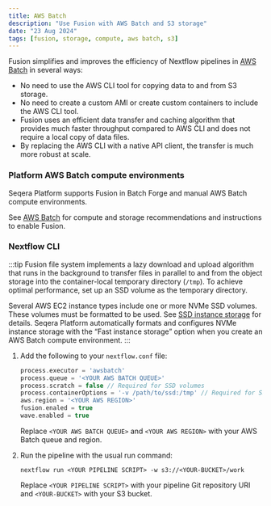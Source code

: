```yaml
---
title: AWS Batch
description: "Use Fusion with AWS Batch and S3 storage"
date: "23 Aug 2024"
tags: [fusion, storage, compute, aws batch, s3]
---
```


Fusion simplifies and improves the efficiency of Nextflow pipelines in [AWS Batch](https://aws.amazon.com/batch/) in several ways:

- No need to use the AWS CLI tool for copying data to and from S3 storage.
- No need to create a custom AMI or create custom containers to include the AWS CLI tool.
- Fusion uses an efficient data transfer and caching algorithm that provides much faster throughput compared to AWS CLI and does not require a local copy of data files.
- By replacing the AWS CLI with a native API client, the transfer is much more robust at scale.

### Platform AWS Batch compute environments 

Seqera Platform supports Fusion in Batch Forge and manual AWS Batch compute environments. 

See [AWS Batch](https://docs.seqera.io/platform/latest/compute-envs/aws-batch) for compute and storage recommendations and instructions to enable Fusion.

### Nextflow CLI

:::tip
Fusion file system implements a lazy download and upload algorithm that runs in the background to transfer files in
parallel to and from the object storage into the container-local temporary directory (`/tmp`). To achieve optimal performance, set up an SSD volume as the temporary directory.

Several AWS EC2 instance types include one or more NVMe SSD volumes. These volumes must be formatted to be used. See [SSD instance storage](https://docs.aws.amazon.com/AWSEC2/latest/UserGuide/ssd-instance-store.html) for details. Seqera Platform automatically formats and configures NVMe instance storage with the “Fast instance storage” option when you create an AWS Batch compute environment.
:::

1. Add the following to your `nextflow.conf` file:

    ```groovy
    process.executor = 'awsbatch'
    process.queue = '<YOUR AWS BATCH QUEUE>'
    process.scratch = false // Required for SSD volumes
    process.containerOptions = '-v /path/to/ssd:/tmp' // Required for SSD volumes
    aws.region = '<YOUR AWS REGION>'
    fusion.enaled = true
    wave.enabled = true
    ```

    Replace `<YOUR AWS BATCH QUEUE>` and `<YOUR AWS REGION>` with your AWS Batch queue and region.

1. Run the pipeline with the usual run command:

    ```
    nextflow run <YOUR PIPELINE SCRIPT> -w s3://<YOUR-BUCKET>/work
    ```

    Replace `<YOUR PIPELINE SCRIPT>` with your pipeline Git repository URI and `<YOUR-BUCKET>` with your S3 bucket.
